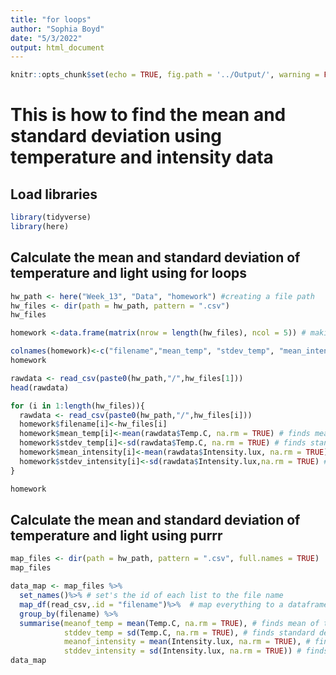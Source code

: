 ```yaml
---
title: "for loops"
author: "Sophia Boyd"
date: "5/3/2022"
output: html_document
---
```


```r
knitr::opts_chunk$set(echo = TRUE, fig.path = '../Output/', warning = FALSE, message = FALSE)
```

# This is how to find the mean and standard deviation using temperature and intensity data

## Load libraries
```r
library(tidyverse)
library(here)
```

## Calculate the mean and standard deviation of temperature and light using for loops 
```r
hw_path <- here("Week_13", "Data", "homework") #creating a file path
hw_files <- dir(path = hw_path, pattern = ".csv")
hw_files

homework <-data.frame(matrix(nrow = length(hw_files), ncol = 5)) # making a dataframe w/ 5 columns

colnames(homework)<-c("filename","mean_temp", "stdev_temp", "mean_intensity", "stdev_intensity") # label column names
homework

rawdata <- read_csv(paste0(hw_path,"/",hw_files[1]))
head(rawdata)

for (i in 1:length(hw_files)){
  rawdata <- read_csv(paste0(hw_path,"/",hw_files[i]))
  homework$filename[i]<-hw_files[i] 
  homework$mean_temp[i]<-mean(rawdata$Temp.C, na.rm = TRUE) # finds mean of temp data
  homework$stdev_temp[i]<-sd(rawdata$Temp.C, na.rm = TRUE) # finds standard deviation of temp data
  homework$mean_intensity[i]<-mean(rawdata$Intensity.lux, na.rm = TRUE) # finds mean of light level data
  homework$stdev_intensity[i]<-sd(rawdata$Intensity.lux,na.rm = TRUE) # finds standard deviation of light level data
}

homework
```

## Calculate the mean and standard deviation of temperature and light using purrr
```r
map_files <- dir(path = hw_path, pattern = ".csv", full.names = TRUE)
map_files

data_map <- map_files %>%
  set_names()%>% # set's the id of each list to the file name
  map_df(read_csv,.id = "filename")%>%  # map everything to a dataframe and put the id in a column called filename
  group_by(filename) %>% 
  summarise(meanof_temp = mean(Temp.C, na.rm = TRUE), # finds mean of temp
            stddev_temp = sd(Temp.C, na.rm = TRUE), # finds standard deviation of temp
            meanof_intensity = mean(Intensity.lux, na.rm = TRUE), # finds mean of light level
            stddev_intensity = sd(Intensity.lux, na.rm = TRUE)) # finds standard deviation of light level
data_map

```



